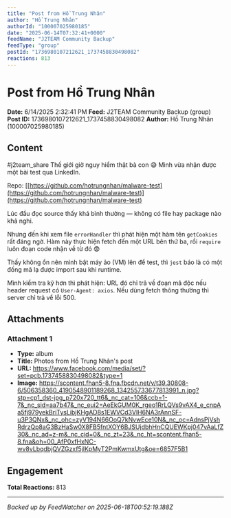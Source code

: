 ```yaml
---
title: "Post from Hồ Trung Nhân"
author: "Hồ Trung Nhân"
authorId: "100007025980185"
date: "2025-06-14T07:32:41+0000"
feedName: "J2TEAM Community Backup"
feedType: "group"
postId: "1736980107212621_1737458830498082"
reactions: 813
---
```


# Post from Hồ Trung Nhân

**Date:** 6/14/2025 2:32:41 PM
**Feed:** J2TEAM Community Backup (group)
**Post ID:** 1736980107212621_1737458830498082
**Author:** Hồ Trung Nhân (100007025980185)

## Content

#j2team_share
Thế giới giờ nguy hiểm thật bà con 😅 Mình vừa nhận được một bài test qua LinkedIn.

Repo: [[https://github.com/hotrungnhan/malware-test](https://github.com/hotrungnhan/malware-test)](https://github.com/hotrungnhan/malware-test)

Lúc đầu đọc source thấy khá bình thường — không có file hay package nào khả nghi.

Nhưng đến khi xem file `errorHandler` thì phát hiện một hàm tên `getCookies` rất đáng ngờ. Hàm này thực hiện fetch đến một URL bên thứ ba, rồi `require` luôn đoạn code nhận về từ đó 😨

Thấy không ổn nên mình bật máy ảo (VM) lên để test, thì `jest` báo là có một đống mã lạ được import sau khi runtime.

Mình kiểm tra kỹ hơn thì phát hiện: URL đó chỉ trả về đoạn mã độc nếu header request có `User-Agent: axios`. Nếu dùng fetch thông thường thì server chỉ trả về lỗi 500.

## Attachments

### Attachment 1
- **Type:** album
- **Title:** Photos from Hồ Trung Nhân's post
- **URL:** https://www.facebook.com/media/set/?set=pcb.1737458830498082&type=1
- **Image:** https://scontent.fhan5-8.fna.fbcdn.net/v/t39.30808-6/506358360_4190548901189268_134255733677813991_n.jpg?stp=cp1_dst-jpg_p720x720_tt6&_nc_cat=106&ccb=1-7&_nc_sid=aa7b47&_nc_eui2=AeEkGUM0K_rgeo1RrLQVs9vAX4_e_cnpAa5fj979yekBriTysLibjKHgAD8s1EWVCd3VlH6NA3rAnnSF-u3P3QNx&_nc_ohc=zyV194N66OoQ7kNvwEce10N&_nc_oc=AdnsPjVshRdrzQp8aG3BzHaSw0X8FB5fntXOY6BJSUjdbhHnCQUEWKpj047vAaLfZ30&_nc_ad=z-m&_nc_cid=0&_nc_zt=23&_nc_ht=scontent.fhan5-8.fna&oh=00_AfP0xfHxNC-wv8vLbqdbjQVZGzxf5jlKpMyT2PmKwmxUtg&oe=6857F5B1

## Engagement

**Total Reactions:** 813

---
*Backed up by FeedWatcher on 2025-06-18T00:52:19.188Z*
